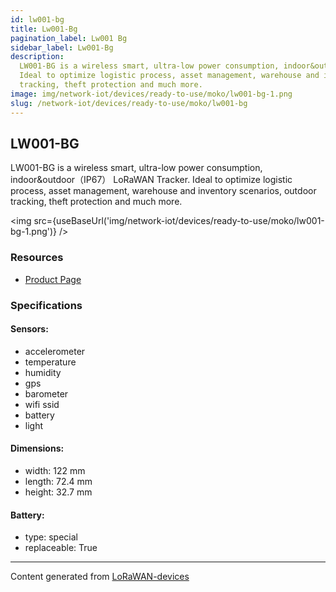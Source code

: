 ```yaml
---
id: lw001-bg
title: Lw001-Bg
pagination_label: Lw001 Bg
sidebar_label: Lw001-Bg
description:
  LW001-BG is a wireless smart, ultra-low power consumption, indoor&outdoor（IP67） LoRaWAN Tracker.
  Ideal to optimize logistic process, asset management, warehouse and inventory scenarios, outdoor
  tracking, theft protection and much more.
image: img/network-iot/devices/ready-to-use/moko/lw001-bg-1.png
slug: /network-iot/devices/ready-to-use/moko/lw001-bg
---
```



<LegacyContentBanner />

## LW001-BG

LW001-BG is a wireless smart, ultra-low power consumption, indoor&outdoor（IP67） LoRaWAN Tracker.
Ideal to optimize logistic process, asset management, warehouse and inventory scenarios, outdoor
tracking, theft protection and much more.

<img src={useBaseUrl('img/network-iot/devices/ready-to-use/moko/lw001-bg-1.png')} />

### Resources

- [Product Page](https://www.mokosmart.com/)

### Specifications

#### Sensors:

- accelerometer
- temperature
- humidity
- gps
- barometer
- wifi ssid
- battery
- light

#### Dimensions:

- width: 122 mm
- length: 72.4 mm
- height: 32.7 mm

#### Battery:

- type: special
- replaceable: True

---

Content generated from [LoRaWAN-devices](https://github.com/TheThingsNetwork/lorawan-devices)

